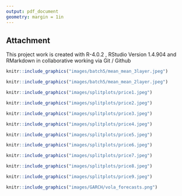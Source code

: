 ```yaml
---
output: pdf_document
geometry: margin = 1in
---
```


## Attachment

This project work is created  with R-4.0.2 , RStudio Version 1.4.904 and RMarkdown in collaborative working via Git / Github

```r
knitr::include_graphics("images/batch5/mean_mean_3layer.jpeg")
```

```r
knitr::include_graphics("images/batch5/mean_mean_2layer.jpeg")
```


```r
knitr::include_graphics("images/splitplots/price1.jpeg")
```

```r
knitr::include_graphics("images/splitplots/price2.jpeg")
```

```r
knitr::include_graphics("images/splitplots/price3.jpeg")
```


```r
knitr::include_graphics("images/splitplots/price4.jpeg")
```

```r
knitr::include_graphics("images/splitplots/price5.jpeg")
```

```r
knitr::include_graphics("images/splitplots/price6.jpeg")
```


```r
knitr::include_graphics("images/splitplots/price7.jpeg")
```

```r
knitr::include_graphics("images/splitplots/price8.jpeg")
```

```r
knitr::include_graphics("images/splitplots/price9.jpeg")
```

```r
knitr::include_graphics("images/GARCH/vola_forecasts.png")
```